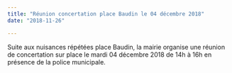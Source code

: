 ```yaml
---
title: "Réunion concertation place Baudin le 04 décembre 2018"
date: "2018-11-26"

---
```


Suite aux nuisances répétées place Baudin, la mairie organise une réunion de concertation sur place le mardi 04 décembre 2018 de 14h à 16h en présence de la police municipale.
